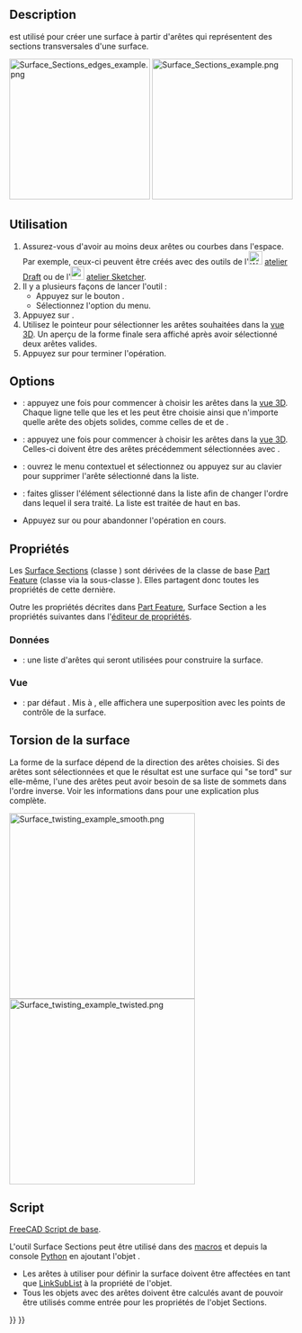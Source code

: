 <languages/>

{{Docnav/fr
|[[Surface_GeomFillSurface/fr|Remplir entre les courbes limites]]
|[[Surface_ExtendFace/fr|Extension de surface]]
|[[Surface_Workbench/fr|Atelier Surface]]
|IconL=Surface_GeomFillSurface.svg
|IconR=Surface_ExtendFace.svg
|IconC=Workbench_Surface.svg
}}

{{GuiCommand/fr
|Name=Surface Sections
|Name/fr=Surface Sections
|MenuLocation=Surface → Sections...
|Workbenches=[[Surface_Workbench/fr|Surface]]
|Version=0.19
}}

==Description==

{{Button|[[File:Surface_Sections.svg|16px]] [[Surface_Sections/fr|Surface Sections]]}} est utilisé pour créer une surface à partir d'arêtes qui représentent des sections transversales d'une surface.

[[File:Surface_Sections_edges_example.png|x250px]] [[File:Surface_Sections_example.png|x250px]]

{{Caption|À gauche : les arêtes de contrôle (coupes transversales). À droite : la surface produite à partir de ces arêtes.}}

<span id="Usage"></span>
==Utilisation==

# Assurez-vous d'avoir au moins deux arêtes ou courbes dans l'espace. Par exemple, ceux-ci peuvent être créés avec des outils de l'[[File:Workbench_Draft.svg|24px]] [[Draft_Workbench/fr|atelier Draft]] ou de l'[[File: Workbench_Sketcher.svg|24px]] [[Sketcher_Workbench/fr|atelier Sketcher]].
# Il y a plusieurs façons de lancer l'outil :
#* Appuyez sur le bouton {{Button|[[File: Surface_Sections.svg|16px]] [[Surface_Sections/fr|Surface sections]]}}.
#* Sélectionnez l'option {{MenuCommand|Surface → [[Image:Surface_Sections.svg|16px]] Sections...}} du menu.
# Appuyez sur {{Button|Ajouter une arête}}.
# Utilisez le pointeur pour sélectionner les arêtes souhaitées dans la [[3D_view/fr|vue 3D]]. Un aperçu de la forme finale sera affiché après avoir sélectionné deux arêtes valides.
# Appuyez sur {{Button|OK}} pour terminer l'opération.

== Options ==

* {{Button|Ajouter une arête}} : appuyez une fois pour commencer à choisir les arêtes dans la [[3D_view/fr|vue 3D]]. Chaque ligne telle que les {{Button|[[File:Draft_BSpline.svg|16px]] [[Draft_BSpline/fr|Draft B-splines]]}} et les {{Button|[[File:Sketcher_CreateBSpline.svg|16px]] [[Sketcher_CreateBSpline/fr|Sketcher B-splines]]}} peut être choisie ainsi que n'importe quelle arête des objets solides, comme celles de {{Button|[[File:PartDesign_Body.svg|16px]] [[PartDesign_Body/fr|PartDesign Corps]]}} et de {{Button|[[File:Part_Primitives.svg|16px]] [[Part_Primitives/fr|Part Primitives]]}}.
* {{Button|Supprimer une arête}} : appuyez une fois pour commencer à choisir les arêtes dans la [[3D_view/fr|vue 3D]]. Celles-ci doivent être des arêtes précédemment sélectionnées avec {{Button|Ajouter une arête}}.
* {{KEY|Bouton droit de la souris}} : ouvrez le menu contextuel et sélectionnez {{Button|Supprimer}} ou appuyez sur {{KEY|Suppr}} au clavier pour supprimer l'arête sélectionné dans la liste.
* {{MenuCommand|Glisser}} : faites glisser l'élément sélectionné dans la liste afin de changer l'ordre dans lequel il sera traité. La liste est traitée de haut en bas.
* Appuyez sur {{Button|Annuler}} ou {{KEY|Échap}} pour abandonner l'opération en cours.

<span id="Properties"></span>
==Propriétés==

Les [[Surface_Sections/fr|Surface Sections]] (classe {{incode|Surface::Sections}}) sont dérivées de la classe de base [[Part_Feature/fr|Part Feature]] (classe {{incode|Part::Feature}} via la sous-classe {{incode|Part::Spline}}). Elles partagent donc toutes les propriétés de cette dernière.

Outre les propriétés décrites dans [[Part Feature/fr|Part Feature]], Surface Section a les propriétés suivantes dans l'[[Property_editor/fr|éditeur de propriétés]].

<span id="Data"></span>
=== Données ===

{{TitleProperty|Sections}}

* {{PropertyData/fr|NSections|LinkSubList}} : une liste d'arêtes qui seront utilisées pour construire la surface.

<span id="View"></span>
=== Vue === 

{{TitleProperty|Base}}

* {{PropertyView|Control Points|Bool}} : par défaut {{FALSE}}. Mis à {{TRUE}}, elle affichera une superposition avec les points de contrôle de la surface.

<span id="Twisting_of_the_surface"></span>
== Torsion de la surface ==

La forme de la surface dépend de la direction des arêtes choisies. Si des arêtes sont sélectionnées et que le résultat est une surface qui "se tord" sur elle-même, l'une des arêtes peut avoir besoin de sa liste de sommets dans l'ordre inverse. Voir les informations dans {{Button|[[File:Surface_GeomFillSurface.svg|16px]] [[Surface_GeomFillSurface/fr|Surface Remplir entre les courbes limites]]}} pour une explication plus complète.

[[File:Surface_twisting_example_smooth.png|330px]] [[File:Surface_twisting_example_twisted.png|330px]]

<span id="Scripting"></span>
== Script ==

{{Emphasis|Voir aussi :}} [[FreeCAD_Scripting_Basics/fr|FreeCAD Script de base]].

L'outil Surface Sections peut être utilisé dans des [[Macros/fr|macros]] et depuis la console [[Python/fr|Python]] en ajoutant l'objet {{incode|Surface::Sections}}.
* Les arêtes à utiliser pour définir la surface doivent être affectées en tant que [[FeaturePython_Custom_Properties/fr#App::PropertyLinkSubList|LinkSubList]] à la propriété {{incode|NSections}} de l'objet.
* Tous les objets avec des arêtes doivent être calculés avant de pouvoir être utilisés comme entrée pour les propriétés de l'objet Sections.

{{Code|code=
import FreeCAD as App
import Draft

doc = App.newDocument()

pl1 = App.Placement()
obj1 = Draft.make_circle(50, placement=pl1, face=False, startangle=0, endangle=180)

pl2 = App.Placement(App.Vector(0, 0, 25), App.Rotation())
obj2 = Draft.make_circle(30, placement=pl2, face=False, startangle=0, endangle=180)

points3 = [App.Vector(18, -10, 50),
           App.Vector(12, 10, 50),
           App.Vector(-12, 10, 50),
           App.Vector(-18, -10, 50)]
obj3 = Draft.make_bspline(points3)

points4 = [App.Vector(15, -20, 100),
           App.Vector(0, 6, 100),
           App.Vector(-15, -20, 100)]
obj4 = Draft.make_bspline(points4)
doc.recompute()

surf = doc.addObject("Surface::Sections", "Surface")
surf.NSections = [(obj1, "Edge1"),
                  (obj2, "Edge1"),
                  (obj3, "Edge1"),
                  (obj4, "Edge1")]
doc.recompute()
}}


{{Docnav/fr
|[[Surface_GeomFillSurface/fr|Remplir entre les courbes limites]]
|[[Surface_ExtendFace/fr|Extension de surface]]
|[[Surface_Workbench/fr|Atelier Surface]]
|IconL=Surface_GeomFillSurface.svg
|IconR=Surface_ExtendFace.svg
|IconC=Workbench_Surface.svg
}}

{{Surface Tools navi{{#translation:}}}}
{{Userdocnavi{{#translation:}}}}